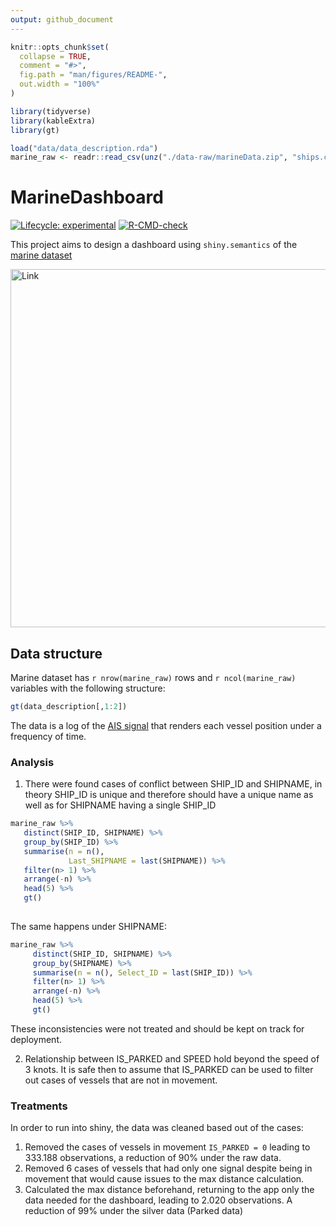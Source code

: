 ```yaml
---
output: github_document
---
```


<!-- README.md is generated from README.Rmd. Please edit that file -->

```r
knitr::opts_chunk$set(
  collapse = TRUE,
  comment = "#>",
  fig.path = "man/figures/README-",
  out.width = "100%"
)

library(tidyverse)
library(kableExtra)
library(gt)

load("data/data_description.rda")
marine_raw <- readr::read_csv(unz("./data-raw/marineData.zip", "ships.csv"))
```

# MarineDashboard

<!-- badges: start -->

[![Lifecycle: experimental](https://img.shields.io/badge/lifecycle-experimental-orange.svg)](https://lifecycle.r-lib.org/articles/stages.html#experimental) [![R-CMD-check](https://github.com/Eduardodudu/MarineDashboard/workflows/R-CMD-check/badge.svg)](https://github.com/Eduardodudu/MarineDashboard/actions)

<!-- badges: end -->

This project aims to design a dashboard using `shiny.semantics` of the [marine dataset](https://www.marinetraffic.com/blog/information-transmitted-via-ais-signal/)

[<img src="inst/app/www/images/Dashboard.png" title="Marine Dashboard" alt="Link" width="573"/>](https://eduardodudu.shinyapps.io/MarineDashboard/)

## Data structure

Marine dataset has `r nrow(marine_raw)` rows and `r ncol(marine_raw)` variables with the following structure:

```r
gt(data_description[,1:2])
```

The data is a log of the [AIS signal](https://www.marinetraffic.com/blog/information-transmitted-via-ais-signal/) that renders each vessel position under a frequency of time.

### Analysis

1.  There were found cases of conflict between SHIP_ID and SHIPNAME, in theory SHIP_ID is unique and therefore should have a unique name as well as for SHIPNAME having a single SHIP_ID

```r

marine_raw %>% 
   distinct(SHIP_ID, SHIPNAME) %>% 
   group_by(SHIP_ID) %>% 
   summarise(n = n(),
             Last_SHIPNAME = last(SHIPNAME)) %>% 
   filter(n> 1) %>% 
   arrange(-n) %>% 
   head(5) %>% 
   gt()
         

```

The same happens under SHIPNAME:

```r

marine_raw %>% 
     distinct(SHIP_ID, SHIPNAME) %>% 
     group_by(SHIPNAME) %>% 
     summarise(n = n(), Select_ID = last(SHIP_ID)) %>% 
     filter(n> 1) %>% 
     arrange(-n) %>% 
     head(5) %>% 
     gt()

```

These inconsistencies were not treated and should be kept on track for deployment.

2. Relationship between IS_PARKED and SPEED hold beyond the speed of 3 knots. It is safe then to assume that IS_PARKED can be used to filter out cases of vessels that are not in movement.

### Treatments

In order to run into shiny, the data was cleaned based out of the cases:

1. Removed the cases of vessels in movement `IS_PARKED = 0` leading to 333.188 observations, a reduction of 90%  under the raw data.
2. Removed 6 cases of vessels that had only one signal despite being in movement that would cause issues to the max distance calculation.
3. Calculated the max distance beforehand, returning to the app only the data needed for the dashboard, leading to 2.020 observations. A reduction of 99% under the silver data (Parked data)



